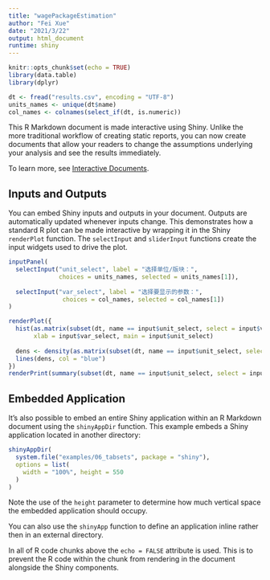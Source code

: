 ```yaml
---
title: "wagePackageEstimation"
author: "Fei Xue"
date: "2021/3/22"
output: html_document
runtime: shiny
---
```


```r
knitr::opts_chunk$set(echo = TRUE)
library(data.table)
library(dplyr)
```

```r
dt <- fread("results.csv", encoding = "UTF-8")
units_names <- unique(dt$name)
col_names <- colnames(select_if(dt, is.numeric))
```
This R Markdown document is made interactive using Shiny. Unlike the more traditional workflow of creating static reports, you can now create documents that allow your readers to change the assumptions underlying your analysis and see the results immediately. 

To learn more, see [Interactive Documents](http://rmarkdown.rstudio.com/authoring_shiny.html).

## Inputs and Outputs

You can embed Shiny inputs and outputs in your document. Outputs are automatically updated whenever inputs change.  This demonstrates how a standard R plot can be made interactive by wrapping it in the Shiny `renderPlot` function. The `selectInput` and `sliderInput` functions create the input widgets used to drive the plot.

```r
inputPanel(
  selectInput("unit_select", label = "选择单位/版块：",
              choices = units_names, selected = units_names[1]),
  
  selectInput("var_select", label = "选择要显示的参数：",
               choices = col_names, selected = col_names[1])
)

renderPlot({
  hist(as.matrix(subset(dt, name == input$unit_select, select = input$var_select)),
       xlab = input$var_select, main = input$unit_select)
  
  dens <- density(as.matrix(subset(dt, name == input$unit_select, select = input$var_select)))
  lines(dens, col = "blue")
})
renderPrint(summary(subset(dt, name == input$unit_select, select = input$var_select)))
```

## Embedded Application

It's also possible to embed an entire Shiny application within an R Markdown document using the `shinyAppDir` function. This example embeds a Shiny application located in another directory:

```r
shinyAppDir(
  system.file("examples/06_tabsets", package = "shiny"),
  options = list(
    width = "100%", height = 550
  )
)
```

Note the use of the `height` parameter to determine how much vertical space the embedded application should occupy.

You can also use the `shinyApp` function to define an application inline rather then in an external directory.

In all of R code chunks above the `echo = FALSE` attribute is used. This is to prevent the R code within the chunk from rendering in the document alongside the Shiny components.




